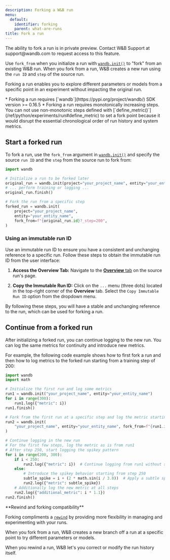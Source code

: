 ```yaml
---
description: Forking a W&B run
menu:
  default:
    identifier: forking
    parent: what-are-runs
title: Fork a run
---
```


<Warning>
The ability to fork a run is in private preview. Contact W&B Support at support@wandb.com to request access to this feature.
</Warning>

Use `fork_from` when you initialize a run with [`wandb.init()`](/ref/python/functions/init) to "fork" from an existing W&B run. When you fork from a run, W&B creates a new run using the `run ID` and `step` of the source run.

Forking a run enables you to explore different parameters or models from a specific point in an experiment without impacting the original run.

<Note>
* Forking a run requires [`wandb`](https://pypi.org/project/wandb/) SDK version >= 0.16.5
* Forking a run requires monotonically increasing steps. You can not use non-monotonic steps defined with [`define_metric()`](/ref/python/experiments/run#define_metric) to set a fork point because it would disrupt the essential chronological order of run history and system metrics.
</Note>


## Start a forked run

To fork a run, use the `fork_from` argument in [`wandb.init()`](/ref/python/functions/init) and specify the source `run ID` and the `step` from the source run to fork from:

```python
import wandb

# Initialize a run to be forked later
original_run = wandb.init(project="your_project_name", entity="your_entity_name")
# ... perform training or logging ...
original_run.finish()

# Fork the run from a specific step
forked_run = wandb.init(
    project="your_project_name",
    entity="your_entity_name",
    fork_from=f"{original_run.id}?_step=200",
)
```

### Using an immutable run ID

Use an immutable run ID to ensure you have a consistent and unchanging reference to a specific run. Follow these steps to obtain the immutable run ID from the user interface:

1. **Access the Overview Tab:** Navigate to the [**Overview** tab](./#overview-tab) on the source run's page.

2. **Copy the Immutable Run ID:** Click on the `...` menu (three dots) located in the top-right corner of the **Overview** tab. Select the `Copy Immutable Run ID` option from the dropdown menu.

By following these steps, you will have a stable and unchanging reference to the run, which can be used for forking a run.

## Continue from a forked run
After initializing a forked run, you can continue logging to the new run. You can log the same metrics for continuity and introduce new metrics. 

For example, the following code example shows how to first fork a run and then how to log metrics to the forked run starting from a training step of 200:

```python
import wandb
import math

# Initialize the first run and log some metrics
run1 = wandb.init("your_project_name", entity="your_entity_name")
for i in range(300):
    run1.log({"metric": i})
run1.finish()

# Fork from the first run at a specific step and log the metric starting from step 200
run2 = wandb.init(
    "your_project_name", entity="your_entity_name", fork_from=f"{run1.id}?_step=200"
)

# Continue logging in the new run
# For the first few steps, log the metric as is from run1
# After step 250, start logging the spikey pattern
for i in range(200, 300):
    if i < 250:
        run2.log({"metric": i})  # Continue logging from run1 without spikes
    else:
        # Introduce the spikey behavior starting from step 250
        subtle_spike = i + (2 * math.sin(i / 3.0))  # Apply a subtle spikey pattern
        run2.log({"metric": subtle_spike})
    # Additionally log the new metric at all steps
    run2.log({"additional_metric": i * 1.1})
run2.finish()
```

<Note>
**Rewind and forking compatibility**

Forking compliments a [`rewind`](/guides/runs/rewind/) by providing more flexibility in managing and experimenting with your runs. 

When you fork from a run, W&B creates a new branch off a run at a specific point to try different parameters or models. 

When you  rewind a run, W&B let's you correct or modify the run history itself.
</Note>

